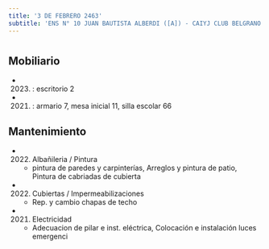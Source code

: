 ```yaml
---
title: '3 DE FEBRERO 2463'
subtitle: 'ENS N° 10 JUAN BAUTISTA ALBERDI ([A]) - CAIYJ CLUB BELGRANO / NUÑEZ'
---
```


#


## Mobiliario

*  (2023) : escritorio 2 

*  (2021) : armario 7, mesa inicial 11, silla escolar 66 





## Mantenimiento

*  (2022) Albañileria / Pintura 
    + pintura de paredes y carpinterías, Arreglos y pintura de patio, Pintura de cabriadas de cubierta

*  (2022) Cubiertas / Impermeabilizaciones 
    + Rep. y cambio chapas de techo

*  (2021) Electricidad 
    + Adecuacion de pilar e inst. eléctrica, Colocación e instalación luces emergenci



